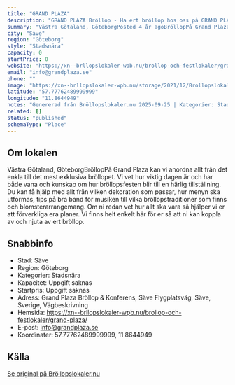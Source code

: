 ```yaml
---
title: "GRAND PLAZA"
description: "GRAND PLAZA Bröllop - Ha ert bröllop hos oss på GRAND PLAZA. Se vår fina Bröllopslokal. Skicka gärna en förfrågan så hjälper vi Er!"
summary: "Västra Götaland, GöteborgPosted 4 år agoBröllopPå Grand Plaza kan vi anordna allt från det enkla till det mest exklusiva bröllopet. Vi vet hur viktig dagen är och har både vana och kunskap om hur…"
city: "Säve"
region: "Göteborg"
style: "Stadsnära"
capacity: 0
startPrice: 0
website: "https://xn--brllopslokaler-wpb.nu/brollop-och-festlokaler/grand-plaza/"
email: "info@grandplaza.se"
phone: ""
image: "https://xn--brllopslokaler-wpb.nu/storage/2021/12/Brollopslokal-goteborg-grand-plaza.webp"
latitude: "57.77762489999999"
longitude: "11.8644949"
notes: "Genererad från Bröllopslokaler.nu 2025-09-25 | Kategorier: Stadsnära"
related: []
status: "published"
schemaType: "Place"
---
```


## Om lokalen

Västra Götaland, GöteborgBröllopPå Grand Plaza kan vi anordna allt från det enkla till det mest exklusiva bröllopet. Vi vet hur viktig dagen är och har både vana och kunskap om hur bröllopsfesten blir till en härlig tillställning. Du kan få hjälp med allt från vilken dekoration som passar, hur menyn ska utformas, tips på bra band för musiken till vilka bröllopstraditioner som finns och blomsterarrangemang. Om ni redan vet hur allt ska vara så hjälper vi er att förverkliga era planer. Vi finns helt enkelt här för er så att ni kan koppla av och njuta av ert bröllop.

## Snabbinfo

- Stad: Säve
- Region: Göteborg
- Kategorier: Stadsnära
- Kapacitet: Uppgift saknas
- Startpris: Uppgift saknas
- Adress: Grand Plaza Bröllop & Konferens, Säve Flygplatsväg, Säve, Sverige, Vägbeskrivning
- Hemsida: https://xn--brllopslokaler-wpb.nu/brollop-och-festlokaler/grand-plaza/
- E-post: info@grandplaza.se
- Koordinater: 57.77762489999999, 11.8644949

## Källa

[Se original på Bröllopslokaler.nu](https://xn--brllopslokaler-wpb.nu/brollop-och-festlokaler/grand-plaza/)
